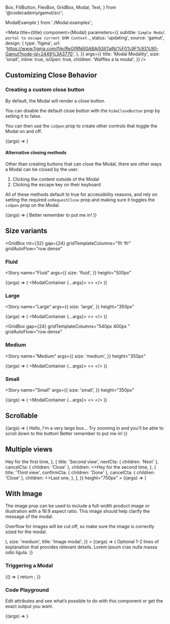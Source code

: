  Box,
  FillButton,
  FlexBox,
  GridBox,
  Modal,
  Text,
} from '@codecademy/gamut/src';

  ModalExample
} from './Modal.examples';

<Meta
  title={title}
  component={Modal}
  parameters={{
    subtitle: `Simple Modal portal to escape current DOM Context.`,
    status: 'updating',
    source: 'gamut',
    design: {
      type: 'figma',
      url:
        'https://www.figma.com/file/ReGfRNillGABAj5SlITalN/%F0%9F%93%90-Gamut?node-id=2449%3A3770',
    },
  }}
  args={{
    title: 'Modal Modality',
    size: 'small',
    inline: true,
    isOpen: true,
    children: 'Waffles a la modal',
  }}
/>

## Customizing Close Behavior

### Creating a custom close button

By default, the Modal will render a close button.

You can disable the default close button with the `hideCloseButton` prop by setting it to false.

You can then use the `isOpen` prop to create other controls that toggle the Modal on and off.

<Canvas>
  <Story
    name="Without Close Default"
    args={{ hideCloseButton: true }}
    height="350px"
  >
    {(args) => <Modal {...args} />}
  </Story>
</Canvas>

#### Alternative closing methods

Other than creating buttons that can close the Modal, there are other ways a Modal can be closed by the user.

1. Clicking the content outside of the Modal
2. Clicking the escape key on their keyboard

All of these methods default to true for accessibility reasons, and rely on setting the required `onRequestClose` prop and making sure it toggles the `isOpen` prop on the Modal.

<Canvas>
  <Story
    name="Clicking Outside"
    args={{
      title: undefined,
      hideCloseButton: true,
    }}
    height="350px"
  >
    {(args) => (
      <Modal {...args}>
        <FlexBox center fit>
          <FillButton>Better remember to put me in!</FillButton>
        </FlexBox>
      </Modal>
    )}
  </Story>
</Canvas>

## Size variants

<GridBox
  mt={32}
  gap={24}
  gridTemplateColumns="1fr 1fr"
  gridAutoFlow="row dense"
>

<Box gridRowEnd="span 2">

### Fluid

<Story
  name="Fluid"
  args={{
    size: 'fluid',
  }}
  height="500px"
>
  {(args) => (
    <ModalContainer {...args}>
      <>
        <FlexBox gridArea="title" bg="beige" height="2rem" />
        <FlexBox gridArea="close" bg="beige" height="2rem" />
        <FlexBox height="380px" width="540px" bg="beige" gridArea="content" />
      </>
    </ModalContainer>
  )}
</Story>

</Box>

<Box>

### Large

<Story
  name="Large"
  args={{
    size: 'large',
  }}
  height="350px"
>
  {(args) => (
    <ModalContainer {...args}>
      <>
        <FlexBox gridArea="title" bg="beige" height="2rem" />
        <FlexBox gridArea="close" bg="beige" height="2rem" />
        <FlexBox height="auto" bg="beige" gridArea="content" />
      </>
    </ModalContainer>
  )}
</Story>

</Box>

</GridBox>

<GridBox
  gap={24}
  gridTemplateColumns="540px 400px "
  gridAutoFlow="row dense"
>

<Box>

### Medium

<Story
  name="Medium"
  args={{
    size: 'medium',
  }}
  height="350px"
>
  {(args) => (
    <ModalContainer {...args}>
      <>
        <FlexBox gridArea="title" bg="beige" height="2rem" />
        <FlexBox gridArea="close" bg="beige" height="2rem" />
        <FlexBox height="auto" bg="beige" gridArea="content" />
      </>
    </ModalContainer>
  )}
</Story>

</Box>
<Box>

### Small

<Story
  name="Small"
  args={{
    size: 'small',
  }}
  height="350px"
>
  {(args) => (
    <ModalContainer {...args}>
      <>
        <FlexBox gridArea="title" bg="beige" height="2rem" />
        <FlexBox gridArea="close" bg="beige" height="2rem" />
        <FlexBox gridArea="content" bg="beige" height="auto" />
      </>
    </ModalContainer>
  )}
</Story>

</Box>

</GridBox>

## Scrollable

<Canvas>
  <Story
    name="Scrollable"
    args={{
      title: undefined,
      hideCloseButton: true,
      size: 'medium',
      scrollable: true,
    }}
    height="750px"
  >
    {(args) => (
      <Modal {...args}>
        <FlexBox flexDirection="column">
          <Box height="600px">
            Hello, I'm a very large box... Try zooming in and you'll be able to
            scroll down to the button!
          </Box>
          <FillButton>Better remember to put me in!</FillButton>
        </FlexBox>
      </Modal>
    )}
  </Story>
</Canvas>

## Multiple views

<Canvas>
  <Story
    name="Multiple views"
    args={{
      title: undefined,
      hideCloseButton: false,
      size: 'medium',
      scrollable: true,
      views: [
        {
          title: 'First view',
          nextCta: { children: 'Next' },
          cancelCta: { children: 'Close' },
          children: <>Hey for the first time</>,
        },
        {
          title: 'Second view',
          nextCta: { children: 'Next' },
          cancelCta: { children: 'Close' },
          children: <>Hey for the second time</>,
        },
        {
          title: 'Third view',
          confirmCta: { children: 'Done' },
          cancelCta: { children: 'Close' },
          children: <>Last one</>,
        },
      ],
    }}
    height="750px"
  >
    {(args) => <Modal {...args} />}
  </Story>
</Canvas>

## With Image

The image prop can be used to include a full-width product image or illustration with a 16:9 aspect ratio. This image should help clarify the message of the modal.

Overflow for images will be cut off, so make sure the image is correctly sized for the modal.

<Canvas>
  <Story
    height="600px"
    name="Modal with image"
    args={{
      image: (
        <FlexBox
          bg="background-primary"
          center
          height="100%"
          p={4}
          width="100%"
        >
          <CodeCelebration height="100%" />
        </FlexBox>
      ),
      size: 'medium',
      title: 'Image modal',
    }}
  >
    {(args) => (
      <Modal {...args}>
        <Text smooth fontSize={14} my={12}>
          Optional 1-2 lines of explanation that provides relevant details.
          Lorem ipsum cras nulla massa odio ligula.
        </Text>
      </Modal>
    )}
  </Story>
</Canvas>

### Triggering a Modal

<Canvas>
  <Story name="Trigger Modal">
    {() => {
      return <ModalExample/>;
    }}
  </Story>
</Canvas>

### Code Playground

Edit attributes and see what’s possible to do with this component or get the exact output you want.

<Canvas>
  <Story name="Modal" height="350px">
    {(args) => <Modal {...args} />}
  </Story>
</Canvas>

<PropsTable story="Modal" />
